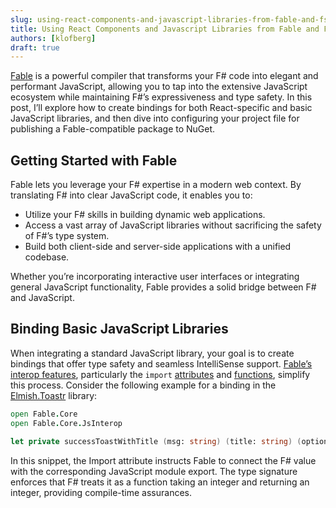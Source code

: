 ```yaml
---
slug: using-react-components-and-javascript-libraries-from-fable-and-fsharp
title: Using React Components and Javascript Libraries from Fable and F#
authors: [klofberg]
draft: true
---
```


[Fable](https://fable.io) is a powerful compiler that transforms your F# code into elegant and performant JavaScript, allowing you to tap into the extensive JavaScript ecosystem while maintaining F#’s expressiveness and type safety. In this post, I’ll explore how to create bindings for both React-specific and basic JavaScript libraries, and then dive into configuring your project file for publishing a Fable-compatible package to NuGet.

<!-- truncate -->

## Getting Started with Fable

Fable lets you leverage your F# expertise in a modern web context. By translating F# into clear JavaScript code, it enables you to:
* Utilize your F# skills in building dynamic web applications.
* Access a vast array of JavaScript libraries without sacrificing the safety of F#’s type system.
* Build both client-side and server-side applications with a unified codebase.

Whether you’re incorporating interactive user interfaces or integrating general JavaScript functionality, Fable provides a solid bridge between F# and JavaScript.

## Binding Basic JavaScript Libraries

When integrating a standard JavaScript library, your goal is to create bindings that offer type safety and seamless IntelliSense support. [Fable’s interop features](https://fable.io/docs/javascript/features.html), particularly the `import` [attributes](https://fable.io/docs/javascript/features.html#attributes) and [functions](https://fable.io/docs/javascript/features.html#functions), simplify this process. Consider the following example for a binding in the [Elmish.Toastr](https://zaid-ajaj.github.io/Elmish.Toastr/) library:

```fsharp
open Fable.Core
open Fable.Core.JsInterop

let private successToastWithTitle (msg: string) (title: string) (options: ToastrOptions) : unit = import "success" "toastr"
```

In this snippet, the Import attribute instructs Fable to connect the F# value with the corresponding JavaScript module export. The type signature enforces that F# treats it as a function taking an integer and returning an integer, providing compile-time assurances.